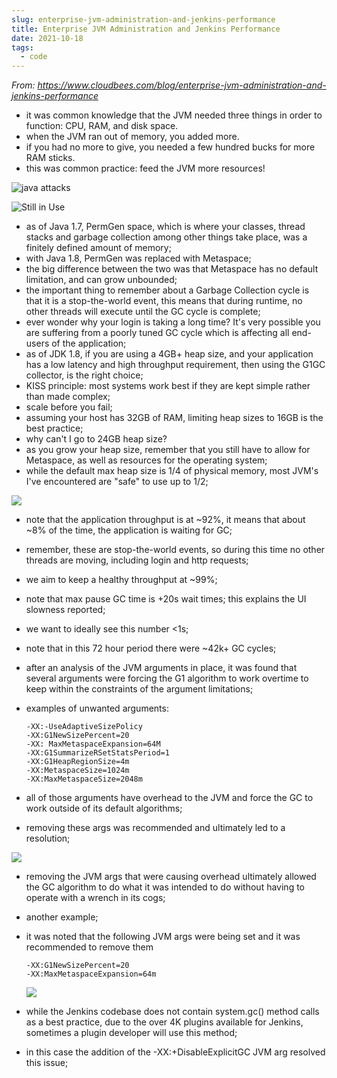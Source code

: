 ```yaml
---
slug: enterprise-jvm-administration-and-jenkins-performance
title: Enterprise JVM Administration and Jenkins Performance
date: 2021-10-18
tags:
  - code
---
```

*From: https://www.cloudbees.com/blog/enterprise-jvm-administration-and-jenkins-performance*

* it was common knowledge that the JVM needed three things in order to function: CPU, RAM, and disk space.
* when the JVM ran out of memory, you added more.
* if you had no more to give, you needed a few hundred bucks for more RAM sticks.
* this was common practice: feed the JVM more resources!

![java attacks](https://turnoff.us/image/en/java-attacks.png "java attacks")

![Still in Use](https://imgs.xkcd.com/comics/still_in_use_2x.png "Still in Use")

* as of Java 1.7, PermGen space, which is where your classes, thread stacks and garbage collection among other things take place, was a finitely defined amount of memory;
* with Java 1.8, PermGen was replaced with Metaspace;
* the big difference between the two was that Metaspace has no default limitation, and can grow unbounded;
* the important thing to remember about a Garbage Collection cycle is that it is a stop-the-world event, this means that during runtime, no other threads will execute until the GC cycle is complete;
* ever wonder why your login is taking a long time? It's very possible you are suffering from a poorly tuned GC cycle which is affecting all end-users of the application;
* as of JDK 1.8, if you are using a 4GB+ heap size, and your application has a low latency and high throughput requirement, then using the G1GC collector, is the right choice;
* KISS principle: most systems work best if they are kept simple rather than made complex;
* scale before you fail;
* assuming your host has 32GB of RAM, limiting heap sizes to 16GB is the best practice;
* why can't I go to 24GB heap size?
* as you grow your heap size, remember that you still have to allow for Metaspace, as well as resources for the operating system;
* while the default max heap size is 1/4 of physical memory, most JVM's I've encountered are "safe" to use up to 1/2;

 ![](https://images.ctfassets.net/vtn4rfaw6n2j/63i9SWZTwxYspjbe62VpTW/cf841fd60cf8b9b266a7167ee102721c/2019_kpis_bigbank_before.png)

* note that the application throughput is at \~92%, it means that about \~8% of the time, the application is waiting for GC;
* remember, these are stop-the-world events, so during this time no other threads are moving, including login and http requests;
* we aim to keep a healthy throughput at ~99%;
* note that max pause GC time is +20s wait times; this explains the UI slowness reported;
* we want to ideally see this number <1s;
* note that in this 72 hour period there were ~42k+ GC cycles;
* after an analysis of the JVM arguments in place, it was found that several arguments were forcing the G1 algorithm to work overtime to keep within the constraints of the argument limitations;
* examples of unwanted arguments:

  ```
  -XX:-UseAdaptiveSizePolicy
  -XX:G1NewSizePercent=20
  -XX: MaxMetaspaceExpansion=64M
  -XX:G1SummarizeRSetStatsPeriod=1
  -XX:G1HeapRegionSize=4m
  -XX:MetaspaceSize=1024m
  -XX:MaxMetaspaceSize=2048m
  ```
* all of those arguments have overhead to the JVM and force the GC to work outside of its default algorithms;
* removing these args was recommended and ultimately led to a resolution;

 ![](https://images.ctfassets.net/vtn4rfaw6n2j/7qRH3Z3jYbPfFQJ3lHTHUP/e8f67879c29704dfc7df6d206ed432e5/2019_kpis_bigbank_after.png)

* removing the JVM args that were causing overhead ultimately allowed the GC algorithm to do what it was intended to do without having to operate with a wrench in its cogs;
* another example;
* it was noted that the following JVM args were being set and it was recommended to remove them

  ```
  -XX:G1NewSizePercent=20
  -XX:MaxMetaspaceExpansion=64m
  ```

  ![](https://images.ctfassets.net/vtn4rfaw6n2j/38MlTrRLRepJ2CgusFbSYB/7bd221fb04b42f47d9179ec9562bad16/2019_bigshipping_1week_gc_cause.png)
* while the Jenkins codebase does not contain system.gc() method calls as a best practice, due to the over 4K plugins available for Jenkins, sometimes a plugin developer will use this method;
* in this case the addition of the -XX:+DisableExplicitGC JVM arg resolved this issue;